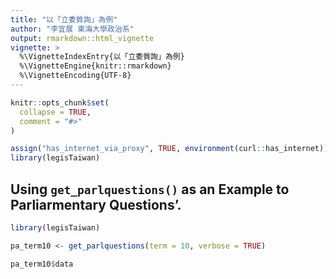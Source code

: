 ```yaml
---
title: "以「立委質詢」為例"
author: "李宜展 東海大學政治系"
output: rmarkdown::html_vignette
vignette: >
  %\VignetteIndexEntry{以「立委質詢」為例}
  %\VignetteEngine{knitr::rmarkdown}
  %\VignetteEncoding{UTF-8}
---
```


```r
knitr::opts_chunk$set(
  collapse = TRUE,
  comment = "#>"
)
```


```r
assign("has_internet_via_proxy", TRUE, environment(curl::has_internet))
library(legisTaiwan)
```

## Using `get_parlquestions()` as an Example to Parliarmentary Questions'.

```r
library(legisTaiwan)
```


```r
pa_term10 <- get_parlquestions(term = 10, verbose = TRUE)
```

```r
pa_term10$data
```



